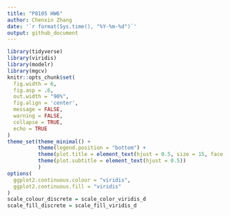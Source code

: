```yaml
---
title: "P8105 HW6"
author: Chenxin Zhang
date: '`r format(Sys.time(), "%Y-%m-%d")`'
output: github_document
---
```


```r
library(tidyverse)
library(viridis)
library(modelr)
library(mgcv)
knitr::opts_chunk$set(
  fig.width = 6,
  fig.asp = .6,
  out.width = "90%", 
  fig.align = 'center',
  message = FALSE,
  warning = FALSE,
  collapse = TRUE,
  echo = TRUE
)
theme_set(theme_minimal() + 
          theme(legend.position = "bottom") +
          theme(plot.title = element_text(hjust = 0.5, size = 15, face = "bold")) +
          theme(plot.subtitle = element_text(hjust = 0.5))
          )
options(
  ggplot2.continuous.colour = "viridis",
  ggplot2.continuous.fill = "viridis"
)
scale_colour_discrete = scale_color_viridis_d
scale_fill_discrete = scale_fill_viridis_d
```